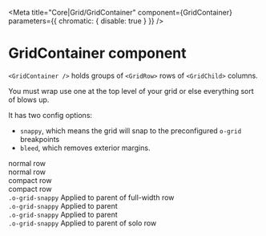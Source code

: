 
<Meta
  title="Core|Grid/GridContainer"
  component={GridContainer}
  parameters={{ chromatic: { disable: true } }}
/>

# GridContainer component

`<GridContainer />` holds groups of `<GridRow>` rows of `<GridChild>` columns.

You must wrap use one at the top level of your grid or else everything sort of blows up.

It has two config options:

- `snappy`, which means the grid will snap to the preconfigured `o-grid` breakpoints
- `bleed`, which removes exterior margins.

<Preview>
  <Story
    name="Full bleed grid container"
    parameters={{ styles: [Promise.resolve(require('./_stories.scss'))] }}
  >
    <GridContainer bleed={true}>
      <GridRow>
        <GridChild colspan={6}>
          <div className="demo-cell">normal row</div>
        </GridChild>
        <GridChild colspan={6}>
          <div className="demo-cell">normal row</div>
        </GridChild>
      </GridRow>
      <GridRow compact={true}>
        <GridChild colspan={6}>
          <div className="demo-cell">compact row</div>
        </GridChild>
        <GridChild colspan={6}>
          <div className="demo-cell">compact row</div>
        </GridChild>
      </GridRow>
    </GridContainer>
  </Story>
</Preview>

<Preview>
  <Story
    name="Snappy container"
    parameters={{ styles: [Promise.resolve(require('./_stories.scss'))] }}
  >
    <GridContainer snappy={true}>
      <GridRow>
        <GridChild colspan={12}>
          <div className="demo-cell">
            <code>.o-grid-snappy</code> Applied to parent of full-width row
          </div>
        </GridChild>
      </GridRow>
      <GridRow>
        <GridChild colspan={6}>
          <div className="demo-cell">
            <code>.o-grid-snappy</code> Applied to parent
          </div>
        </GridChild>
        <GridChild colspan={6}>
          <div className="demo-cell">
            <code>.o-grid-snappy</code> Applied to parent
          </div>
        </GridChild>
      </GridRow>
      <GridRow>
        <GridChild colspan={6}>
          <div className="demo-cell">
            <code>.o-grid-snappy</code> Applied to parent of solo row
          </div>
        </GridChild>
      </GridRow>
    </GridContainer>
  </Story>
</Preview>
